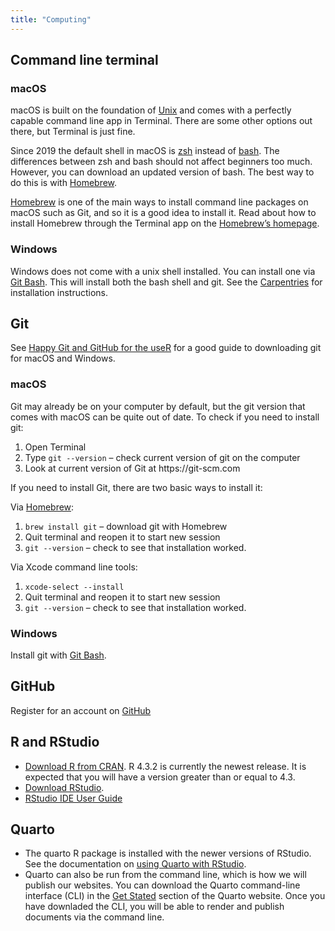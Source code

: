 ```yaml
---
title: "Computing"
---
```



## Command line terminal {#sec-cl}

### macOS
macOS is built on the foundation of [Unix](https://en.wikipedia.org/wiki/Unix) and comes with a perfectly capable command line app in Terminal. There are some other options out there, but Terminal is just fine.

Since 2019 the default shell in macOS is [zsh](https://en.wikipedia.org/wiki/Z_shell) instead of [bash](https://www.gnu.org/software/bash/). The differences between zsh and bash should not affect beginners too much. However, you can download an updated version of bash. The best way to do this is with [Homebrew](https://brew.sh).

[Homebrew](https://brew.sh) is one of the main ways to install command line packages on macOS such as Git, and so it is a good idea to install it. Read about how to install Homebrew through the Terminal app on the [Homebrew's homepage](https://brew.sh).

### Windows
Windows does not come with a unix shell installed. You can install one via [Git Bash](https://gitforwindows.org). This will install both the bash shell and git. See the [Carpentries](https://carpentries.github.io/workshop-template/install_instructions/#the-bash-shell) for installation instructions.

## Git {#sec-git}
See [Happy Git and GitHub for the useR](https://happygitwithr.com/install-git) for a good guide to downloading git for macOS and Windows.

### macOS
Git may already be on your computer by default, but the git version that comes with macOS can be quite out of date. To check if you need to install git:

1. Open Terminal
2. Type `git --version` – check current version of git on the computer
3. Look at current version of Git at https://git-scm.com

If you need to install Git, there are two basic ways to install it:

Via [Homebrew](https://brew.sh):

1. `brew install git` – download git with Homebrew
2. Quit terminal and reopen it to start new session
3. `git --version` – check to see that installation worked.

Via Xcode command line tools:

1. `xcode-select --install`
2. Quit terminal and reopen it to start new session
3. `git --version` – check to see that installation worked.

### Windows
Install git with [Git Bash](https://gitforwindows.org).

## GitHub {#sec-github}
Register for an account on [GitHub](https://github.com)

## R and RStudio {#sec-r}
- [Download R from CRAN](https://cloud.r-project.org). R 4.3.2 is currently the newest release. It is expected that you will have a version greater than or equal to 4.3.
- [Download RStudio](https://posit.co/download/rstudio-desktop/).
- [RStudio IDE User Guide](https://docs.posit.co/ide/user/)

## Quarto {#sec-quarto}
- The quarto R package is installed with the newer versions of RStudio. See the documentation on [using Quarto with RStudio](https://quarto.org/docs/tools/rstudio.html).
- Quarto can also be run from the command line, which is how we will publish our websites. You can download the Quarto command-line interface (CLI) in the [Get Stated](https://quarto.org/docs/get-started/) section of the Quarto website. Once you have downladed the CLI, you will be able to render and publish documents via the command line.
